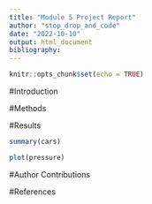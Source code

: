 ```yaml
---
title: "Module 5 Project Report"
author: "stop_drop_and_code"
date: "2022-10-10"
output: html_document
bibliography: 
---
```


```r
knitr::opts_chunk$set(echo = TRUE)
```

#Introduction

#Methods

#Results

```r
summary(cars)
```

```r
plot(pressure)
```

#Author Contributions

#References
